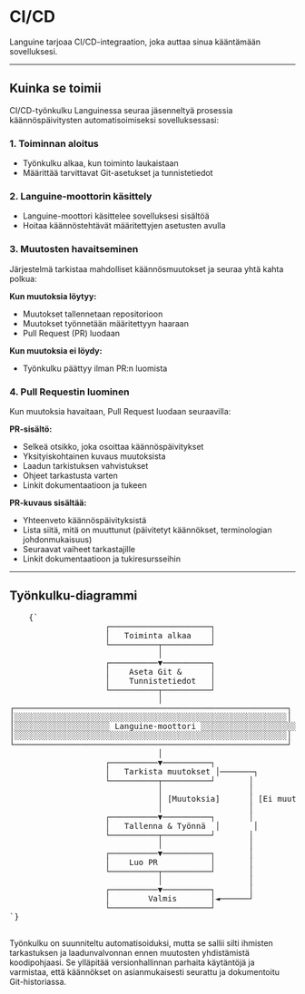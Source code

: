# CI/CD

Languine tarjoaa CI/CD-integraation, joka auttaa sinua kääntämään sovelluksesi.

---

## Kuinka se toimii

CI/CD-työnkulku Languinessa seuraa jäsenneltyä prosessia käännöspäivitysten automatisoimiseksi sovelluksessasi:

### 1. Toiminnan aloitus
- Työnkulku alkaa, kun toiminto laukaistaan
- Määrittää tarvittavat Git-asetukset ja tunnistetiedot

### 2. Languine-moottorin käsittely
- Languine-moottori käsittelee sovelluksesi sisältöä
- Hoitaa käännöstehtävät määritettyjen asetusten avulla

### 3. Muutosten havaitseminen
Järjestelmä tarkistaa mahdolliset käännösmuutokset ja seuraa yhtä kahta polkua:

**Kun muutoksia löytyy:**
- Muutokset tallennetaan repositorioon
- Muutokset työnnetään määritettyyn haaraan
- Pull Request (PR) luodaan

**Kun muutoksia ei löydy:**
- Työnkulku päättyy ilman PR:n luomista

### 4. Pull Requestin luominen
Kun muutoksia havaitaan, Pull Request luodaan seuraavilla:

**PR-sisältö:**
- Selkeä otsikko, joka osoittaa käännöspäivitykset
- Yksityiskohtainen kuvaus muutoksista
- Laadun tarkistuksen vahvistukset
- Ohjeet tarkastusta varten
- Linkit dokumentaatioon ja tukeen

**PR-kuvaus sisältää:**
- Yhteenveto käännöspäivityksistä
- Lista siitä, mitä on muuttunut (päivitetyt käännökset, terminologian johdonmukaisuus)
- Seuraavat vaiheet tarkastajille
- Linkit dokumentaatioon ja tukiresursseihin

---

## Työnkulku-diagrammi

<div className="flex flex-col items-center justify-center p-4 h-[400px] sm:h-[500px] md:h-[650px]">
  <pre
    className="p-4 text-sm leading-5 mb-4 scale-[0.5] sm:scale-[0.65] md:scale-90 transform-gpu"
    style={{
      fontFamily: "monospace",
      whiteSpace: "pre",
      textAlign: "left",
    }}
  >
    {`
                    ┌─────────────────────┐
                    │   Toiminta alkaa    │
                    └──────────┬──────────┘
                               │
                    ┌──────────▼──────────┐
                    │    Aseta Git &      │
                    │    Tunnistetiedot   │
                    └──────────┬──────────┘
                               │
┌─────────────────────────────────────────────────────────┐
│░░░░░░░░░░░░░░░░░░░░░░░░░░░░░░░░░░░░░░░░░░░░░░░░░░░░░░░░░│
│░░░░░░░░░░░░░░░░░░░░ Languine-moottori ░░░░░░░░░░░░░░░░░░░░│
│░░░░░░░░░░░░░░░░░░░░░░░░░░░░░░░░░░░░░░░░░░░░░░░░░░░░░░░░░│
└─────────────────────────────────────────────────────────┘
                               │
                    ┌──────────▼──────────┐
                    │   Tarkista muutokset │───────┐
                    └──────────┬──────────┘       │
                               │                  │
                               │ [Muutoksia]      │ [Ei muutoksia]
                               │                  │
                    ┌──────────▼──────────┐       │
                    │   Tallenna & Työnnä  │       │
                    └──────────┬──────────┘       │
                               │                  │
                    ┌──────────▼──────────┐       │
                    │    Luo PR           │       │
                    └──────────┬──────────┘       │
                               │                  │
                    ┌──────────▼──────────┐       │
                    │        Valmis       │◄──────┘
                    └─────────────────────┘
`}
  </pre>
</div>

Työnkulku on suunniteltu automatisoiduksi, mutta se sallii silti ihmisten tarkastuksen ja laadunvalvonnan ennen muutosten yhdistämistä koodipohjaasi. Se ylläpitää versionhallinnan parhaita käytäntöjä ja varmistaa, että käännökset on asianmukaisesti seurattu ja dokumentoitu Git-historiassa.
